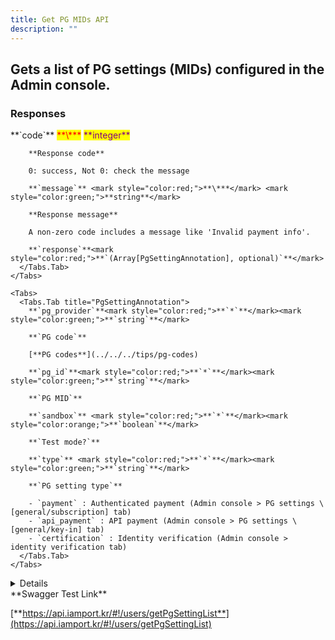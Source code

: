 ```yaml
---
title: Get PG MIDs API
description: ""
---
```



## Gets a list of PG settings (MIDs) configured in the Admin console.

<Swagger method="get" path="/users/pg" baseUrl="https://api.iamport.kr" summary="Gets a list of PG settings (MIDs) configured in the Admin console.">
  <SwaggerDescription />

  ### Responses

  <SwaggerResponse status="200: OK" description="Success">
    <Tabs>
      <Tabs.Tab title="MultiplePgSettingResponse">
        **`code`** <mark style="color:red;">**\***</mark> <mark style="color:purple;">**integer**</mark>

        **Response code**

        0: success, Not 0: check the message

        **`message`** <mark style="color:red;">**\***</mark> <mark style="color:green;">**string**</mark>

        **Response message**

        A non-zero code includes a message like 'Invalid payment info'.

        **`response`**<mark style="color:red;">**`(Array[PgSettingAnnotation], optional)`**</mark>
      </Tabs.Tab>
    </Tabs>

    <Tabs>
      <Tabs.Tab title="PgSettingAnnotation">
        **`pg_provider`**<mark style="color:red;">**`*`**</mark><mark style="color:green;">**`string`**</mark>

        **`PG code`**

        [**PG codes**](../../../tips/pg-codes)

        **`pg_id`**<mark style="color:red;">**`*`**</mark><mark style="color:green;">**`string`**</mark>

        **`PG MID`**

        **`sandbox`** <mark style="color:red;">**`*`**</mark><mark style="color:orange;">**`boolean`**</mark>

        **`Test mode?`**

        **`type`** <mark style="color:red;">**`*`**</mark><mark style="color:green;">**`string`**</mark>

        **`PG setting type`**

        - `payment` : Authenticated payment (Admin console > PG settings \[general/subscription] tab)
        - `api_payment` : API payment (Admin console > PG settings \[general/key-in] tab)
        - `certification` : Identity verification (Admin console > identity verification tab)
      </Tabs.Tab>
    </Tabs>
  </SwaggerResponse>
</Swagger>

<Details>
  <Details.Summary>Response Model Schema</Details.Summary>

  <Details.Content>
    ```json
    {
      "code": 0,
      "message": "string",
      "response": [
        {
          "pg_provider": "string",
          "pg_id": "string",
          "sandbox": true,
          "type": "payment"
        }
      ]
    }
    ```
  </Details.Content>
</Details>

<Hint style="success">
  **Swagger Test Link**

  [**https://api.iamport.kr/#!/users/getPgSettingList**](https://api.iamport.kr/#!/users/getPgSettingList)
</Hint>
